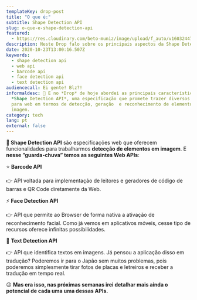 ```yaml
---
templateKey: drop-post
title: "O que é:"
subtitle: Shape Detection API
slug: o-que-e-shape-detection-api
featured:
  - https://res.cloudinary.com/beto-muniz/image/upload/f_auto/v1603244719/11_attsxg.jpg
description: Neste Drop falo sobre os principais aspectos da Shape Detection API.
date: 2020-10-23T13:00:16.507Z
keywords:
  - shape detection api
  - web api
  - barcode api
  - face detection api
  - text detection api
audiencecall: Ei gente! Blz?!
informaldesc: 🌟 E no *Drop* de hoje abordei as principais características da
  *Shape Detection API*, uma especificação que promete trazer diversos recursos
  para web em termos de detecção, geração  e reconhecimento de elementos em
  imagem.
category: tech
lang: pt
external: false
---
```


<Drop>

**🚪 Shape Detection API** são especificações web que oferecem funcionalidades para trabalharmos **detecção de elementos em imagem**. E **nesse ”guarda-chuva” temos as seguintes Web APIs**:

⭐️ **Barcode API**

👉 API voltada para implementação de leitores e geradores de código de barras e QR Code diretamente da Web.

⚡️ **Face Detection API**

👉 API que permite ao Browser de forma nativa a ativação de reconhecimento facial. Como já vemos em aplicativos móveis, cesse tipo de recursos oferece infinitas possibilidades.

🌟 **Text Detection API**

👉 API que identifica textos em imagens. Já pensou a aplicação disso em tradução? Poderemos ir para o Japão sem muitos problemas, pois poderemos simplesmente tirar fotos de placas e letreiros e receber a tradução em tempo real.

😉 **Mas era isso, nas próximas semanas irei detalhar mais ainda o potencial de cada uma uma dessas APIs.**

</Drop>